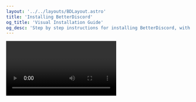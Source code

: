---
layout: '../../layouts/BDLayout.astro'
title: 'Installing BetterDiscord'
og_title: 'Visual Installation Guide'
og_desc: 'Step by step instructions for installing BetterDiscord, with added pictures and GIFs.'
---


<Video client:load video='youtu.be/n_CCYtIZj0Y' title='How to Install BetterDiscord in under 60 seconds' />
<Carousel client:load
    slidesProp={[
        {
            isImage: true,
            filename: 'website',
            ext: 'png',
            alt: 'BetterDiscord website',
            text: "Download the installer from the <a href='https://betterdiscord.app'>BetterDiscord Website.</a>",
        },
        {
            isImage: true,
            filename: 'downloads-folder',
            ext: 'png',
            alt: 'Open the installer from the downloads folder',
            text: 'Go to your downloads folder and open the installer.',
        },
        {
            isImage: true,
            filename: 'installing-bd',
            ext: 'gif',
            alt: 'Install BetterDiscord',
            text: `
                Accept the license, choose "install" and choose your version of
                Discord to install to. If you do not see an install, go
                <a href='/BetterDiscord/install/issues'>here</a> to resolve this.
                <br />
                Allow for the installer to complete, and re-open Discord (if it did
                not restart automatically).
            `,
        },
        {
            isImage: false,
            mainText: `<p>
                Please check that there are no issues with the installer, and that
                BetterDiscord has appeared in your settings. If there is an issue,
                please look at the guides <a href='/BetterDiscord/install'>here.</a>
            </p>`,
            text: 'If there are no issues, you are done!',
        },
    ]}
/>
